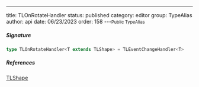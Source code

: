---
title: TLOnRotateHandler
status: published
category: editor
group: TypeAlias
author: api
date: 06/23/2023
order: 158
---<Small>Public TypeAlias</Small>




##### Signature


```ts
type TLOnRotateHandler<T extends TLShape> = TLEventChangeHandler<T>
```

##### References

[TLShape](/gen/tlschema/TLShape-type)

